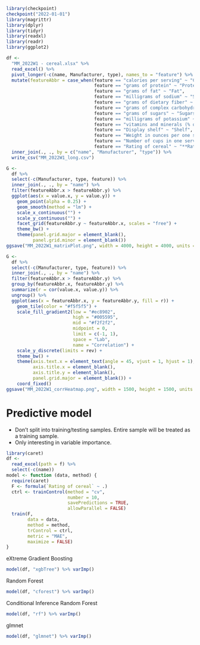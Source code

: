 ```r
library(checkpoint)
checkpoint("2022-01-01")
library(magrittr)
library(dplyr)
library(tidyr)
library(readxl)
library(readr)
library(ggplot2)
```

```r
df <-
  "MM_2022W1 - cereal.xlsx" %>%
  read_excel() %>%
  pivot_longer(-c(name, Manufacturer, type), names_to = "feature") %>%
  mutate(featureAbbr = case_when(feature == "calories per serving" ~ "Calories",
                                 feature == "grams of protein" ~ "Protein",
                                 feature == "grams of fat" ~ "Fat",
                                 feature == "milligrams of sodium" ~ "Sodium",
                                 feature == "grams of dietary fiber" ~ "Fiber",
                                 feature == "grams of complex carbohydrates" ~ "Carbohydrates",
                                 feature == "grams of sugars" ~ "Sugars",
                                 feature == "milligrams of potassium" ~ "Potassium",
                                 feature == "vitamins and minerals (% of FDA recommendation)" ~ "Vitamins/Minerals",
                                 feature == "Display shelf" ~ "Shelf",
                                 feature == "Weight in ounces per one serving" ~ "Ounces",
                                 feature == "Number of cups in one serving" ~ "Cups",
                                 feature == "Rating of cereal" ~ "**Rating**")) %>%
  inner_join(., ., by = c("name", "Manufacturer", "type")) %>%
  write_csv("MM_2022W1_long.csv")
```

```r
G <-
  df %>%
  select(-c(Manufacturer, type, feature)) %>%
  inner_join(., ., by = "name") %>%
  filter(featureAbbr.x > featureAbbr.y) %>%
  ggplot(aes(x = value.x, y = value.y)) +
    geom_point(alpha = 0.25) +
    geom_smooth(method = "lm") +
    scale_x_continuous("") +
    scale_y_continuous("") +
    facet_grid(featureAbbr.y ~ featureAbbr.x, scales = "free") +
    theme_bw() +
    theme(panel.grid.major = element_blank(),
          panel.grid.minor = element_blank())
ggsave("MM_2022W1_matrixPlot.png", width = 4000, height = 4000, units = "px")
```

```r
G <-
  df %>%
  select(-c(Manufacturer, type, feature)) %>%
  inner_join(., ., by = "name") %>%
  filter(featureAbbr.x > featureAbbr.y) %>%
  group_by(featureAbbr.x, featureAbbr.y) %>%
  summarize(r = cor(value.x, value.y)) %>%
  ungroup() %>%
  ggplot(aes(x = featureAbbr.x, y = featureAbbr.y, fill = r)) +
    geom_tile(color = "#f5f5f5") +
    scale_fill_gradient2(low = "#ec8902",
                         high = "#005595",
                         mid = "#f2f2f2",
                         midpoint = 0,
                         limit = c(-1, 1),
                         space = "Lab",
                         name = "Correlation") +
    scale_y_discrete(limits = rev) +
    theme_bw() +
    theme(axis.text.x = element_text(angle = 45, vjust = 1, hjust = 1),
          axis.title.x = element_blank(),
          axis.title.y = element_blank(),
          panel.grid.major = element_blank()) +
    coord_fixed()
ggsave("MM_2022W1_corrHeatmap.png", width = 1500, height = 1500, units = "px")
```


# Predictive model

* Don't split into training/testing samples. Entire sample will be treated as a training sample.
* Only interesting in variable importance.

```r
library(caret)
df <-
  read_excel(path = f) %>%
  select(-c(name))
model <- function (data, method) {
  require(caret)
  F <- formula(`Rating of cereal` ~ .)
  ctrl <- trainControl(method = "cv",
                       number = 10,
                       savePredictions = TRUE,
                       allowParallel = FALSE)
  train(F,
        data = data,
        method = method,
        trControl = ctrl,
        metric = "MAE",
        maximize = FALSE)
}
```

eXtreme Gradient Boosting

```r
model(df, "xgbTree") %>% varImp()
```

Random Forest

```r
model(df, "cforest") %>% varImp()
```

Conditional Inference Random Forest

```r
model(df, "rf") %>% varImp()
```

glmnet

```r
model(df, "glmnet") %>% varImp()
```
